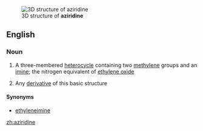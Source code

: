 [[Image:Aziridine3d.png|thumb|3D structure of '''aziridine''']]
==English==

===Noun===
{{wikipedia}}
{{en-noun}}
# {{context|organic compound}} A three-membered [[heterocycle]] containing two [[methylene]] groups and an [[imine]]; the nitrogen equivalent of [[ethylene oxide]]
# {{by extension}} Any [[derivative]] of this basic structure

====Synonyms====
*[[ethyleneimine]]

{{rfe}}

[[zh:aziridine]]
